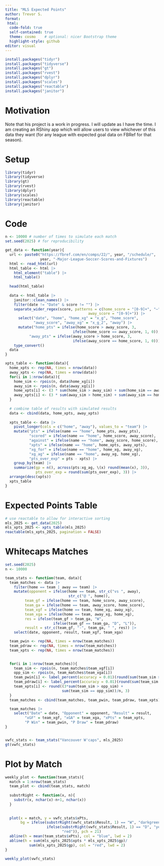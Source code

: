 ```yaml
---
title: "MLS Expected Points"
author: Trevor S.
format: 
 html:  
  code-fold: true
  self-contained: true
  theme: cosmo    # optional: nicer Bootstrap theme
  highlight-style: github
editor: visual
---
```


```r
install.packages("tidyr")
install.packages("tidyverse")
install.packages("gt")
install.packages("rvest")
install.packages("dplyr")
install.packages("scales")
install.packages("reactable")
install.packages("janitor")
```

# Motivation

Note that his project is a work in progress. I will update as I have the time. I am creating an RShiny app which will allow users to view whichever of this data they want (for any league with expected goal data on FBRef for that season).

# Setup

```r
library(tidyr)
library(tidyverse)
library(gt)
library(rvest)
library(dplyr)
library(scales)
library(reactable)
library(janitor)
```

# Code

```r
n <- 10000 # number of times to simulate each match
set.seed(2025) # for reproducibility

get_data <- function(year){
  url <- paste0("https://fbref.com/en/comps/22/", year, "/schedule/",
                year, "-Major-League-Soccer-Scores-and-Fixtures")
  html <- read_html(url)
  html_table <- html |> 
    html_element("table") |> 
    html_table() 
  
  head(html_table)
  
  data <- html_table |> 
    janitor::clean_names() |> 
    filter(date != "Date" & score != "") |>
    separate_wider_regex(score, patterns = c(home_score = "[0-9]+", "–", 
                                      away_score = "[0-9]+")) |>
      select("date", "home", "home_xg" = "x_g", "home_score", 
             "away_score", "away_xg" = "x_g_2", "away") |> 
      mutate("home_pts" = ifelse(home_score > away_score, 3, 
                               ifelse(home_score == away_score, 1, 0)), 
           "away_pts" = ifelse(away_score > home_score, 3, 
                               ifelse(away_score == home_score, 1, 0))) |>
    type_convert()
  data
}

xpts_table <- function(data){
  home_xpts <- rep(NA, times = nrow(data))
  away_xpts <- rep(NA, times = nrow(data))
  for(i in 1:nrow(data)){
    home_sim <- rpois(n, data$home_xg[i])
    away_sim <- rpois(n, data$away_xg[i])
    home_xpts[i] <- (3 * sum(home_sim > away_sim) + sum(home_sim == away_sim))/n
    away_xpts[i] <- (3 * sum(away_sim > home_sim) + sum(away_sim == home_sim))/n
  }
  
  # combine table of results with simulated results
  data <- cbind(data, home_xpts, away_xpts) 
  
  xpts_table <- data |>
    pivot_longer(cols = c("home", "away"), values_to = "team") |> 
    mutate("pts" = ifelse(name == "home", home_pts, away_pts),
           "scored" = ifelse(name == "home", home_score, away_score), 
           "against" = ifelse(name == "home", away_score, home_score), 
           "xpts" = ifelse(name == "home", home_xpts, away_xpts), 
           "xg_for" = ifelse(name == "home", home_xg, away_xg), 
           "xg_ag" = ifelse(name == "home", away_xg, home_xg),
           "pts_over_exp" = pts - xpts) |>
    group_by(team) |> 
    summarize(gp = n(), across(pts:xg_ag, \(x) round(mean(x), 3)), 
              pts_over_exp = round(sum(pts_over_exp), 3)) |> 
  arrange(desc(xpts))
  xpts_table
}
```

# Expected Points Table

```r
# use reactable to allow for interactive sorting
mls_2025 <- get_data(2025)
mls_xpts_2025 <- xpts_table(mls_2025)
reactable(mls_xpts_2025, pagination = FALSE)
```

# Whitecaps Matches

```r
set.seed(2025)
n <- 10000

team_stats <- function(team, data){
  team_matches <- data |> 
    filter(home == team | away == team) |> 
    mutate(opponent = ifelse(home == team, str_c("vs ", away), 
                             str_c("@ ", home)), 
         team_gf = ifelse(home == team, home_score, away_score),
         team_ga = ifelse(home == team, away_score, home_score),
         team_xgf = ifelse(home == team, home_xg, away_xg),
         team_xga = ifelse(home == team, away_xg, home_xg),
         res = ifelse(team_gf > team_ga, "W", 
                      ifelse(team_gf == team_ga, "D", "L")), 
         result = str_c(team_gf, "-", team_ga, " ", res)) |> 
    select(date, opponent, result, team_xgf, team_xga)

  team_pwin <- rep(NA, times = nrow(team_matches))
  team_pdraw <- rep(NA, times = nrow(team_matches))
  team_xpts <- rep(NA, times = nrow(team_matches))
  

  for(i in 1:nrow(team_matches)){
    team_sim <- rpois(n, team_matches$team_xgf[i])
    opp_sim <- rpois(n, team_matches$team_xga[i])
    team_pwin[i] <- label_percent(accuracy = 0.01)(round(sum(team_sim > opp_sim) / n, 4))
    team_pdraw[i] <- label_percent(accuracy = 0.01)(round(sum(team_sim == opp_sim) / n, 4))
    team_xpts[i] <- round((3*sum(team_sim > opp_sim) + 
                          sum(team_sim == opp_sim))/n, 3)
  }
  team_matches <- cbind(team_matches, team_pwin, team_pdraw, team_xpts)

  team_matches |> 
    select("Date" = date, "Opponent" = opponent, "Result" = result, 
         "xGF" = team_xgf, "xGA" = team_xga, "xPts" = team_xpts, 
         "P Win" = team_pwin, "P Draw" = team_pdraw) 
}


vwfc_stats <- team_stats("Vancouver W'caps", mls_2025)
gt(vwfc_stats)
```

# Plot by Match

```r
weekly_plot <- function(team_stats){
  match = 1:nrow(team_stats)
  team_plot <- cbind(team_stats, match)
  
  substrRight <- function(x, n){
    substr(x, nchar(x)-n+1, nchar(x))
  }
  
  
  plot(x = match, y = vwfc_stats$xPts, 
       bg = ifelse(substrRight(vwfc_stats$Result, 1) == "W", "darkgreen", 
                   ifelse(substrRight(vwfc_stats$Result, 1) == "D", "yellow", 
                          "red")), pch = 21)
  abline(h = mean(team_stats$xPts), col = "blue", lwd = 2)
  abline(h = sum(mls_xpts_2025$xpts * mls_xpts_2025$gp)/
           sum(mls_xpts_2025$gp), col = "red", lwd = 2) 
}

weekly_plot(vwfc_stats)
```
